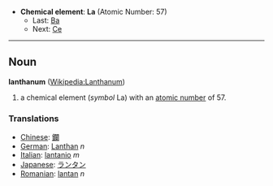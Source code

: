 *'''Chemical element''': '''La''' (Atomic Number: 57)
**Last: [[Barium|Ba]]
**Next: [[Cerium|Ce]]
----
== Noun ==
'''lanthanum''' ([[en:Lanthanum|Wikipedia:Lanthanum]])

# a chemical element (''symbol'' La) with an [[atomic number]] of 57.

===Translations===
*[[Chinese]]: [[鑭]]
*[[German]]: [[Lanthan]] ''n''
*[[Italian]]: [[lantanio]] ''m''
*[[Japanese]]: [[ランタン]]
*[[Romanian]]: [[lantan]] ''n''